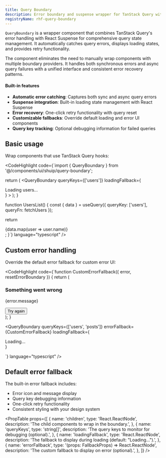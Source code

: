 ```yaml
---
title: Query Boundary
description: Error boundary and suspense wrapper for TanStack Query with automatic error recovery and loading states.
registryName: rhf-query-boundary
---
```


`QueryBoundary` is a wrapper component that combines TanStack Query's error handling with React Suspense for comprehensive query state management. It automatically catches query errors, displays loading states, and provides retry functionality.

The component eliminates the need to manually wrap components with multiple boundary providers. It handles both synchronous errors and async query failures with a unified interface and consistent error recovery patterns.

#### Built-in features

- **Automatic error catching**: Captures both sync and async query errors
- **Suspense integration**: Built-in loading state management with React Suspense
- **Error recovery**: One-click retry functionality with query reset
- **Customizable fallbacks**: Override default loading and error UI components
- **Query key tracking**: Optional debugging information for failed queries

## Basic usage

Wrap components that use TanStack Query hooks:

<CodeHighlight code={`import { QueryBoundary } from '@/components/ui/shuip/query-boundary';

  return (
    <QueryBoundary 
      queryKeys={['users']}
      loadingFallback={<div>Loading users...</div>}
    >
      <UsersList />
    </QueryBoundary>
  );
}

function UsersList() {
  const { data } = useQuery({
    queryKey: ['users'],
    queryFn: fetchUsers
  });

  return <div>{data.map(user => user.name)}</div>;
}`} language="typescript" />

## Custom error handling

Override the default error fallback for custom error UI:

<CodeHighlight code={`function CustomErrorFallback({ error, resetErrorBoundary }) {
  return (
    <div className="text-center p-8">
      <h3 className="text-lg font-semibold mb-2">Something went wrong</h3>
      <p className="text-muted-foreground mb-4">{error.message}</p>
      <button onClick={resetErrorBoundary}>
        Try again
      </button>
    </div>
  );
}

<QueryBoundary 
  queryKeys={['users', 'posts']}
  errorFallback={CustomErrorFallback}
  loadingFallback={<div>Loading...</div>}
>
  <Dashboard />
</QueryBoundary>`} language="typescript" />

## Default error fallback

The built-in error fallback includes:
- Error icon and message display
- Query key debugging information  
- One-click retry functionality
- Consistent styling with your design system

<PropTable props={[
	{
		name: 'children',
		type: 'React.ReactNode',
		description: 'The child components to wrap in the boundary.',
	},
	{
		name: 'queryKeys',
		type: 'string[]',
		description: 'The query keys to monitor for debugging (optional).',
	},
	{
		name: 'loadingFallback',
		type: 'React.ReactNode',
		description: 'The fallback to display during loading (default: "Loading...").',
	},
	{
		name: 'errorFallback',
		type: '(props: FallbackProps) => React.ReactNode',
		description: 'The custom fallback to display on error (optional).',
	},
]} />
